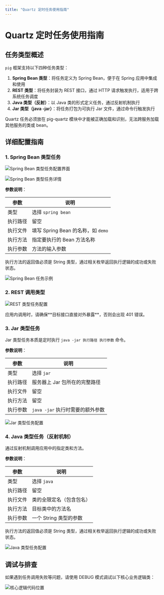 ```yaml
---
title: "Quartz 定时任务使用指南"
---
```


# Quartz 定时任务使用指南

## 任务类型概述

`pig` 框架支持以下四种任务类型：

1. **Spring Bean 类型**：将任务定义为 Spring Bean，便于在 Spring 应用中集成和使用
2. **REST 类型**：将任务封装为 REST 接口，通过 HTTP 请求触发执行，适用于跨系统任务调度
3. **Java 类型（反射）**：以 Java 类的形式定义任务，通过反射机制执行
4. **Jar 类型（java -jar）**：将任务打包为可执行 Jar 文件，通过命令行触发执行

<Note>
Quartz 任务必须放在 pig-quartz 模块中才能被正确加载和识别，无法跨服务加载其他服务的类或 bean。
</Note>

## 详细配置指南

### 1. Spring Bean 类型任务

![Spring Bean 类型任务配置界面](https://minio.pigx.top/oss/202401/1704335335.png)

![Spring Bean 类型任务详情](https://minio.pigx.top/oss/1657725923.jpg)

**参数说明**：

| 参数 | 说明 |
|------|------|
| 类型 | 选择 `spring bean` |
| 执行路径 | 留空 |
| 执行文件 | 填写 Spring Bean 的名称，如 `demo` |
| 执行方法 | 指定要执行的 Bean 方法名称 |
| 执行参数 | 方法的输入参数 |

<Note>
执行方法的返回值必须是 String 类型，通过相关枚举返回执行逻辑的成功或失败状态。
</Note>

![Spring Bean 任务示例](https://minio.pigx.top/oss/1657725937.jpg)

### 2. REST 调用类型

![REST 类型任务配置](https://minio.pigx.top/oss/1657725947.jpg)

<Warning>
应用内调用时，请确保**目标接口直接对外暴露**，否则会出现 401 错误。
</Warning>

### 3. Jar 类型任务

Jar 类型任务本质是定时执行 `java -jar 执行路径 执行参数` 命令。

**参数说明**：

| 参数 | 说明 |
|------|------|
| 类型 | 选择 `jar` |
| 执行路径 | 服务器上 Jar 包所在的完整路径 |
| 执行文件 | 留空 |
| 执行方法 | 留空 |
| 执行参数 | `java -jar` 执行时需要的额外参数 |

![Jar 类型任务配置](https://minio.pigx.top/oss/1657725958.jpg)

### 4. Java 类型任务（反射机制）

通过反射机制调用应用中的指定类和方法。

**参数说明**：

| 参数 | 说明 |
|------|------|
| 类型 | 选择 `java` |
| 执行路径 | 留空 |
| 执行文件 | 类的全限定名（包含包名） |
| 执行方法 | 目标类中的方法名 |
| 执行参数 | 一个 String 类型的参数 |

<Note>
执行方法的返回值必须是 String 类型，通过相关枚举返回执行逻辑的成功或失败状态。
</Note>

![Java 类型任务配置](https://minio.pigx.top/oss/1657725967.jpg)

## 调试与排查

如果遇到任务调用失败等问题，请使用 DEBUG 模式调试以下核心业务逻辑类：

![核心逻辑代码位置](/images/1713341701204-9c2c3a82-20d4-42b8-aff2-ad5c3783fedf.png)

